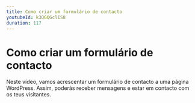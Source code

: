 ```yaml
---
title: Como criar um formulário de contacto
youtubeId: k3QGQGclIS8
duration: 117
---
```


# Como criar um formulário de contacto

Neste vídeo, vamos acrescentar um formulário de contacto a uma página WordPress. Assim, poderás receber mensagens e estar em contacto com os teus visitantes.